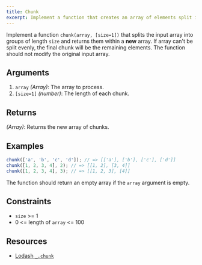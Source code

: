 ```yaml
---
title: Chunk
excerpt: Implement a function that creates an array of elements split into smaller groups of a specified size
---
```


Implement a function `chunk(array, [size=1])` that splits the input array into groups of length `size` and returns them within a **new** array. If array can't be split evenly, the final chunk will be the remaining elements. The function should not modify the original input array.

## Arguments

1. `array` _(Array)_: The array to process.
1. `[size=1]` _(number)_: The length of each chunk.

## Returns

_(Array)_: Returns the new array of chunks.

## Examples

```js
chunk(['a', 'b', 'c', 'd']); // => [['a'], ['b'], ['c'], ['d']]
chunk([1, 2, 3, 4], 2); // => [[1, 2], [3, 4]]
chunk([1, 2, 3, 4], 3); // => [[1, 2, 3], [4]]
```

The function should return an empty array if the `array` argument is empty.

## Constraints

- `size` &gt;= 1
- 0 &lt;= length of `array` &lt;= 100

## Resources

- [Lodash `_.chunk`](https://lodash.com/docs/#chunk)
